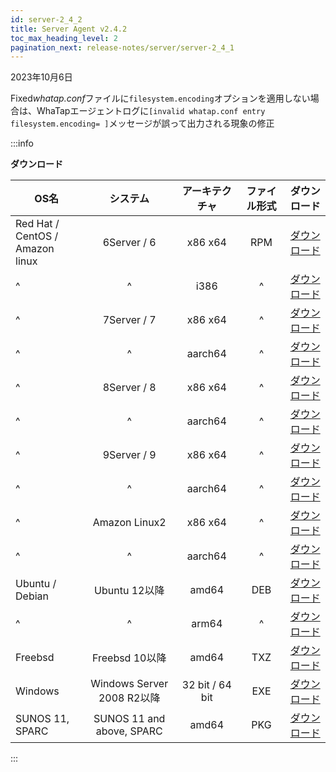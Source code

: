 ```yaml
---
id: server-2_4_2
title: Server Agent v2.4.2
toc_max_heading_level: 2
pagination_next: release-notes/server/server-2_4_1
---
```


2023年10月6日

<p><Status>Fixed</Status><em>whatap.conf</em>ファイルに<code>filesystem.encoding</code>オプションを適用しない場合は、WhaTapエージェントログに<code>[invalid whatap.conf entry filesystem.encoding= ]</code>メッセージが誤って出力される現象の修正</p>

:::info

**ダウンロード**

| OS名                                  |            システム           |     アーキテクチャ     | ファイル形式 |                                         ダウンロード                                        |
| ------------------------------------ | :-----------------------: | :-------------: | :----: | :-----------------------------------------------------------------------------------: |
| Red Hat / CentOS /<br/> Amazon linux |        6Server / 6        |     x86 x64     |   RPM  |     [ダウンロード](https://repo.whatap.io/centos/6/x86_64/whatap-infra-2.4-2.x86_64.rpm)    |
| ^                                    |             ^             |       i386      |    ^   |       [ダウンロード](https://repo.whatap.io/centos/6/i386/whatap-infra-1.2-4.i386.rpm)      |
| ^                                    |        7Server / 7        |     x86 x64     |    ^   |     [ダウンロード](https://repo.whatap.io/centos/7/x86_64/whatap-infra-2.4-2.x86_64.rpm)    |
| ^                                    |             ^             |     aarch64     |    ^   |    [ダウンロード](https://repo.whatap.io/centos/7/aarch64/whatap-infra-2.4-2.aarch64.rpm)   |
| ^                                    |        8Server / 8        |     x86 x64     |    ^   |     [ダウンロード](https://repo.whatap.io/centos/8/x86_64/whatap-infra-2.4-2.x86_64.rpm)    |
| ^                                    |             ^             |     aarch64     |    ^   |    [ダウンロード](https://repo.whatap.io/centos/8/aarch64/whatap-infra-2.4-2.aarch64.rpm)   |
| ^                                    |        9Server / 9        |     x86 x64     |    ^   |     [ダウンロード](https://repo.whatap.io/centos/9/x86_64/whatap-infra-2.4-2.x86_64.rpm)    |
| ^                                    |             ^             |     aarch64     |    ^   |    [ダウンロード](https://repo.whatap.io/centos/9/aarch64/whatap-infra-2.4-2.aarch64.rpm)   |
| ^                                    |       Amazon Linux2       |     x86 x64     |    ^   |  [ダウンロード](https://repo.whatap.io/centos/latest/x86_64/whatap-infra-2.4-2.x86_64.rpm)  |
| ^                                    |             ^             |     aarch64     |    ^   | [ダウンロード](https://repo.whatap.io/centos/latest/aarch64/whatap-infra-2.4-2.aarch64.rpm) |
| Ubuntu / Debian                      |        Ubuntu 12以降        |      amd64      |   DEB  |     [ダウンロード](https://repo.whatap.io/debian/unstable/whatap-infra_2.4.2_amd64.deb)     |
| ^                                    |             ^             |      arm64      |    ^   |     [ダウンロード](https://repo.whatap.io/debian/unstable/whatap-infra_2.4.2_arm64.deb)     |
| Freebsd                              |        Freebsd 10以降       |      amd64      |   TXZ  |           [ダウンロード](https://repo.whatap.io/freebsd/10/whatap-infra-1.1.2.txz)          |
| Windows                              |  Windows Server 2008 R2以降 | 32 bit / 64 bit |   EXE  |               [ダウンロード](https://repo.whatap.io/windows/whatap_infra.zip)               |
| SUNOS 11, SPARC                      | SUNOS 11 and above, SPARC |      amd64      |   PKG  |      [ダウンロード](https://repo.whatap.io/sunos/11/whatap-infra.1.21.SPARC.pkg.tar.gz)     |

:::
